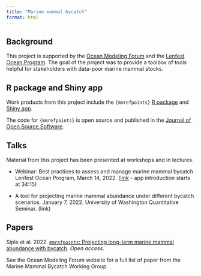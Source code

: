 ```yaml
---
title: "Marine mammal bycatch"
format: html
---
```


## Background

This project is supported by the [Ocean Modeling Forum](https://oceanmodelingforum.org/) and the [Lenfest Ocean Program](https://www.lenfestocean.org/en). The goal of the project was to provide a toolbox of tools helpful for stakeholders with data-poor marine mammal stocks. 

## R package and Shiny app

Work products from this project include the `{mmrefpoints}` [R package](https://github.com/mcsiple/mmrefpoints) and [Shiny app](https://msiple.shinyapps.io/mmrefpoints/). 

The code for `{mmrefpoints}` is open source and published in the [Journal of Open Source Software](https://joss.theoj.org/papers/10.21105/joss.03888).

## Talks

Material from this project has been presented at workshops and in lectures. 

* Webinar: Best practices to assess and manage marine mammal bycatch. Lenfest Ocean Program, March 14, 2022. ([link](https://www.youtube.com/watch?v=JMX_fggxpw4) - app introduction starts at 34:15)

* A tool for projecting marine mammal abundance under different bycatch scenarios. January 7, 2022. University of Washington Quantitative Seminar. (link)


## Papers

Siple et al. 2022. [`mmrefpoints`: Projecting long-term marine mammal abundance with bycatch](https://joss.theoj.org/papers/10.21105/joss.03888). *Open access*.

See the Ocean Modeling Forum website for a full list of paper from the Marine Mammal Bycatch Working Group.

